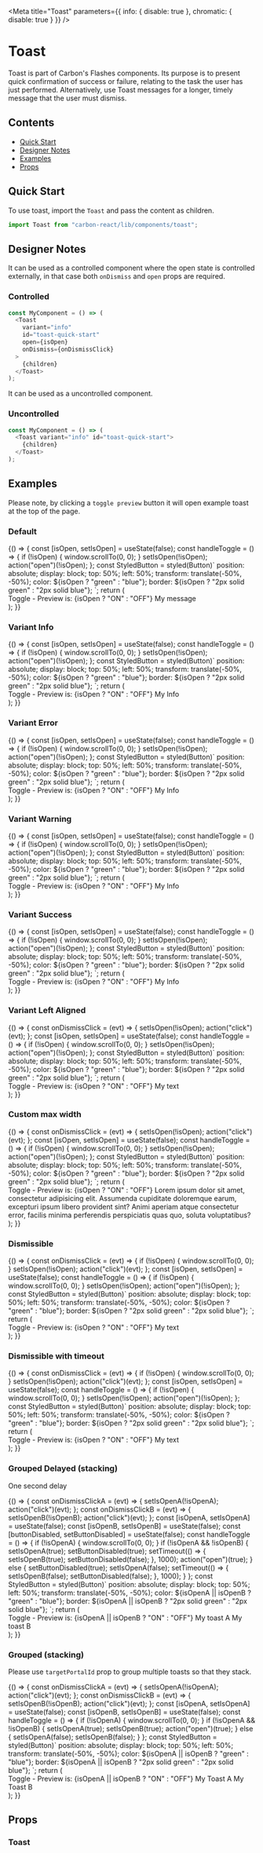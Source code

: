 
<Meta
  title="Toast"
  parameters={{ info: { disable: true }, chromatic: { disable: true } }}
/>

# Toast

Toast is part of Carbon's Flashes components.
Its purpose is to present quick confirmation of success or failure, relating to the task the user has just performed. Alternatively, use Toast messages for a longer, timely message that the user must dismiss.

## Contents

- [Quick Start](#quick-start)
- [Designer Notes](#designer-notes)
- [Examples](#examples)
- [Props](#props)

## Quick Start

To use toast, import the `Toast` and pass the content as children.

```javascript
import Toast from "carbon-react/lib/components/toast";
```

## Designer Notes

It can be used as a controlled component where the open state is controlled externally,
in that case both `onDismiss` and `open` props are required.

### Controlled

```javascript
const MyComponent = () => (
  <Toast
    variant="info"
    id="toast-quick-start"
    open={isOpen}
    onDismiss={onDismissClick}
  >
    {children}
  </Toast>
);
```

It can be used as a uncontrolled component.

### Uncontrolled

```javascript
const MyComponent = () => (
  <Toast variant="info" id="toast-quick-start">
    {children}
  </Toast>
);
```

## Examples

Please note, by clicking a `toggle preview` button it will open example toast at the top of the page.

### Default

<Canvas>
  <Story name="default" parameters={{ info: { disable: true } }}>
    {() => {
      const [isOpen, setIsOpen] = useState(false);
      const handleToggle = () => {
        if (!isOpen) {
          window.scrollTo(0, 0);
        }
        setIsOpen(!isOpen);
        action("open")(!isOpen);
      };
      const StyledButton = styled(Button)`
        position: absolute;
        display: block;
        top: 50%;
        left: 50%;
        transform: translate(-50%, -50%);
        color: ${isOpen ? "green" : "blue"};
        border: ${isOpen ? "2px solid green" : "2px solid blue"};
      `;
      return (
        <div id="wrapper-default">
          <StyledButton id="button-default" key="button" onClick={handleToggle}>
            Toggle - Preview is: {isOpen ? "ON" : "OFF"}
          </StyledButton>
          <Toast id="toast-default" variant="success" open={isOpen}>
            My message
          </Toast>
        </div>
      );
    }}
  </Story>
</Canvas>

### Variant Info

<Canvas>
  <Story name="variant-info" parameters={{ info: { disable: true } }}>
    {() => {
      const [isOpen, setIsOpen] = useState(false);
      const handleToggle = () => {
        if (!isOpen) {
          window.scrollTo(0, 0);
        }
        setIsOpen(!isOpen);
        action("open")(!isOpen);
      };
      const StyledButton = styled(Button)`
        position: absolute;
        display: block;
        top: 50%;
        left: 50%;
        transform: translate(-50%, -50%);
        color: ${isOpen ? "green" : "blue"};
        border: ${isOpen ? "2px solid green" : "2px solid blue"};
      `;
      return (
        <div id="wrapper-variant-info">
          <StyledButton
            id="button-variant-info"
            key="button"
            onClick={handleToggle}
          >
            Toggle - Preview is: {isOpen ? "ON" : "OFF"}
          </StyledButton>
          <Toast variant="info" id="toast-variant-info" open={isOpen}>
            My Info
          </Toast>
        </div>
      );
    }}
  </Story>
</Canvas>

### Variant Error

<Canvas>
  <Story name="variant-error" parameters={{ info: { disable: true } }}>
    {() => {
      const [isOpen, setIsOpen] = useState(false);
      const handleToggle = () => {
        if (!isOpen) {
          window.scrollTo(0, 0);
        }
        setIsOpen(!isOpen);
        action("open")(!isOpen);
      };
      const StyledButton = styled(Button)`
        position: absolute;
        display: block;
        top: 50%;
        left: 50%;
        transform: translate(-50%, -50%);
        color: ${isOpen ? "green" : "blue"};
        border: ${isOpen ? "2px solid green" : "2px solid blue"};
      `;
      return (
        <div id="wrapper-variant-error">
          <StyledButton
            id="button-variant-error"
            key="button"
            onClick={handleToggle}
          >
            Toggle - Preview is: {isOpen ? "ON" : "OFF"}
          </StyledButton>
          <Toast variant="error" id="toast-variant-error" open={isOpen}>
            My Info
          </Toast>
        </div>
      );
    }}
  </Story>
</Canvas>

### Variant Warning

<Canvas>
  <Story name="variant-warning" parameters={{ info: { disable: true } }}>
    {() => {
      const [isOpen, setIsOpen] = useState(false);
      const handleToggle = () => {
        if (!isOpen) {
          window.scrollTo(0, 0);
        }
        setIsOpen(!isOpen);
        action("open")(!isOpen);
      };
      const StyledButton = styled(Button)`
        position: absolute;
        display: block;
        top: 50%;
        left: 50%;
        transform: translate(-50%, -50%);
        color: ${isOpen ? "green" : "blue"};
        border: ${isOpen ? "2px solid green" : "2px solid blue"};
      `;
      return (
        <div id="wrapper-variant-warning">
          <StyledButton
            id="button-variant-warning"
            key="button"
            onClick={handleToggle}
          >
            Toggle - Preview is: {isOpen ? "ON" : "OFF"}
          </StyledButton>
          <Toast variant="warning" id="toast-variant-warning" open={isOpen}>
            My Info
          </Toast>
        </div>
      );
    }}
  </Story>
</Canvas>

### Variant Success

<Canvas>
  <Story name="variant-success" parameters={{ info: { disable: true } }}>
    {() => {
      const [isOpen, setIsOpen] = useState(false);
      const handleToggle = () => {
        if (!isOpen) {
          window.scrollTo(0, 0);
        }
        setIsOpen(!isOpen);
        action("open")(!isOpen);
      };
      const StyledButton = styled(Button)`
        position: absolute;
        display: block;
        top: 50%;
        left: 50%;
        transform: translate(-50%, -50%);
        color: ${isOpen ? "green" : "blue"};
        border: ${isOpen ? "2px solid green" : "2px solid blue"};
      `;
      return (
        <div id="wrapper-variant-success">
          <StyledButton
            id="button-variant-success"
            key="button"
            onClick={handleToggle}
          >
            Toggle - Preview is: {isOpen ? "ON" : "OFF"}
          </StyledButton>
          <Toast variant="success" id="default-toast" open={isOpen}>
            My Info
          </Toast>
        </div>
      );
    }}
  </Story>
</Canvas>

### Variant Left Aligned

<Canvas>
  <Story name="left aligned" parameters={{ info: { disable: true } }}>
    {() => {
      const onDismissClick = (evt) => {
        setIsOpen(!isOpen);
        action("click")(evt);
      };
      const [isOpen, setIsOpen] = useState(false);
      const handleToggle = () => {
        if (!isOpen) {
          window.scrollTo(0, 0);
        }
        setIsOpen(!isOpen);
        action("open")(!isOpen);
      };
      const StyledButton = styled(Button)`
        position: absolute;
        display: block;
        top: 50%;
        left: 50%;
        transform: translate(-50%, -50%);
        color: ${isOpen ? "green" : "blue"};
        border: ${isOpen ? "2px solid green" : "2px solid blue"};
      `;
      return (
        <div id="wrapper-left-aligned">
          <StyledButton
            id="button-left-aligned"
            key="button"
            onClick={handleToggle}
          >
            Toggle - Preview is: {isOpen ? "ON" : "OFF"}
          </StyledButton>
          <Toast
            variant="warning"
            id="toast-left-aligned"
            open={isOpen}
            onDismiss={onDismissClick}
            isCenter={false}
          >
            My text
          </Toast>
        </div>
      );
    }}
  </Story>
</Canvas>

### Custom max width

<Canvas>
  <Story name="custom-max-width" parameters={{ info: { disable: true } }}>
    {() => {
      const onDismissClick = (evt) => {
        setIsOpen(!isOpen);
        action("click")(evt);
      };
      const [isOpen, setIsOpen] = useState(false);
      const handleToggle = () => {
        if (!isOpen) {
          window.scrollTo(0, 0);
        }
        setIsOpen(!isOpen);
        action("open")(!isOpen);
      };
      const StyledButton = styled(Button)`
        position: absolute;
        display: block;
        top: 50%;
        left: 50%;
        transform: translate(-50%, -50%);
        color: ${isOpen ? "green" : "blue"};
        border: ${isOpen ? "2px solid green" : "2px solid blue"};
      `;
      return (
        <div id="wrapper-custom-width">
          <StyledButton
            id="button-custom-width"
            key="button"
            onClick={handleToggle}
          >
            Toggle - Preview is: {isOpen ? "ON" : "OFF"}
          </StyledButton>
          <Toast
            variant="warning"
            id="toast-custom-width"
            open={isOpen}
            onDismiss={onDismissClick}
            isCenter={true}
            maxWidth="550px"
          >
            Lorem ipsum dolor sit amet, consectetur adipisicing elit. Assumenda
            cupiditate doloremque earum, excepturi ipsum libero provident sint?
            Animi aperiam atque consectetur error, facilis minima perferendis
            perspiciatis quas quo, soluta voluptatibus?
          </Toast>
        </div>
      );
    }}
  </Story>
</Canvas>

### Dismissible

<Canvas>
  <Story name="dismissible" parameters={{ info: { disable: true } }}>
    {() => {
      const onDismissClick = (evt) => {
        if (!isOpen) {
          window.scrollTo(0, 0);
        }
        setIsOpen(!isOpen);
        action("click")(evt);
      };
      const [isOpen, setIsOpen] = useState(false);
      const handleToggle = () => {
        if (!isOpen) {
          window.scrollTo(0, 0);
        }
        setIsOpen(!isOpen);
        action("open")(!isOpen);
      };
      const StyledButton = styled(Button)`
        position: absolute;
        display: block;
        top: 50%;
        left: 50%;
        transform: translate(-50%, -50%);
        color: ${isOpen ? "green" : "blue"};
        border: ${isOpen ? "2px solid green" : "2px solid blue"};
      `;
      return (
        <div id="wrapper-dismissible">
          <StyledButton
            id="button-toast-dismissible"
            key="button"
            onClick={handleToggle}
          >
            Toggle - Preview is: {isOpen ? "ON" : "OFF"}
          </StyledButton>
          <Toast
            variant="warning"
            id="toast-dismissible"
            open={isOpen}
            onDismiss={onDismissClick}
            isCenter={true}
          >
            My text
          </Toast>
        </div>
      );
    }}
  </Story>
</Canvas>

### Dismissible with timeout

<Canvas>
  <Story
    name="dismissible-with-timeout"
    parameters={{ info: { disable: true } }}
  >
    {() => {
      const onDismissClick = (evt) => {
        if (!isOpen) {
          window.scrollTo(0, 0);
        }
        setIsOpen(!isOpen);
        action("click")(evt);
      };
      const [isOpen, setIsOpen] = useState(false);
      const handleToggle = () => {
        if (!isOpen) {
          window.scrollTo(0, 0);
        }
        setIsOpen(!isOpen);
        action("open")(!isOpen);
      };
      const StyledButton = styled(Button)`
        position: absolute;
        display: block;
        top: 50%;
        left: 50%;
        transform: translate(-50%, -50%);
        color: ${isOpen ? "green" : "blue"};
        border: ${isOpen ? "2px solid green" : "2px solid blue"};
      `;
      return (
        <div id="wrapper-dismissible">
          <StyledButton
            id="button-toast-dismissible"
            key="button"
            onClick={handleToggle}
          >
            Toggle - Preview is: {isOpen ? "ON" : "OFF"}
          </StyledButton>
          <Toast
            variant="warning"
            id="toast-dismissible"
            open={isOpen}
            onDismiss={onDismissClick}
            isCenter={true}
            timeout={2000}
          >
            My text
          </Toast>
        </div>
      );
    }}
  </Story>
</Canvas>

### Grouped Delayed (stacking)

One second delay

<Canvas>
  <Story name="stacked-delayed" parameters={{ info: { disable: true } }}>
    {() => {
      const onDismissClickA = (evt) => {
        setIsOpenA(!isOpenA);
        action("click")(evt);
      };
      const onDismissClickB = (evt) => {
        setIsOpenB(!isOpenB);
        action("click")(evt);
      };
      const [isOpenA, setIsOpenA] = useState(false);
      const [isOpenB, setIsOpenB] = useState(false);
      const [buttonDisabled, setButtonDisabled] = useState(false);
      const handleToggle = () => {
        if (!isOpenA) {
          window.scrollTo(0, 0);
        }
        if (!isOpenA && !isOpenB) {
          setIsOpenA(true);
          setButtonDisabled(true);
          setTimeout(() => {
            setIsOpenB(true);
            setButtonDisabled(false);
          }, 1000);
          action("open")(true);
        } else {
          setButtonDisabled(true);
          setIsOpenA(false);
          setTimeout(() => {
            setIsOpenB(false);
            setButtonDisabled(false);
          }, 1000);
        }
      };
      const StyledButton = styled(Button)`
        position: absolute;
        display: block;
        top: 50%;
        left: 50%;
        transform: translate(-50%, -50%);
        color: ${isOpenA || isOpenB ? "green" : "blue"};
        border: ${isOpenA || isOpenB ? "2px solid green" : "2px solid blue"};
      `;
      return (
        <div id="wrapper-stacked-delayed">
          <StyledButton
            id="button-stacked-delayed"
            key="button"
            onClick={handleToggle}
            disabled={buttonDisabled}
          >
            Toggle - Preview is: {isOpenA || isOpenB ? "ON" : "OFF"}
          </StyledButton>
          <Toast
            id="toast-stacked-delayed-a"
            variant="warning"
            open={isOpenA}
            onDismiss={onDismissClickA}
            isCenter={true}
            targetPortalId="stacked-delay"
          >
            My toast A
          </Toast>
          <Toast
            id="toast-stacked-delayed-b"
            variant="error"
            open={isOpenB}
            onDismiss={onDismissClickB}
            isCenter={true}
            targetPortalId="stacked-delay"
          >
            My toast B
          </Toast>
        </div>
      );
    }}
  </Story>
</Canvas>

### Grouped (stacking)

Please use `targetPortalId` prop to group multiple toasts so that they stack.

<Canvas>
  <Story name="stacked" parameters={{ info: { disable: true } }}>
    {() => {
      const onDismissClickA = (evt) => {
        setIsOpenA(!isOpenA);
        action("click")(evt);
      };
      const onDismissClickB = (evt) => {
        setIsOpenB(!isOpenB);
        action("click")(evt);
      };
      const [isOpenA, setIsOpenA] = useState(false);
      const [isOpenB, setIsOpenB] = useState(false);
      const handleToggle = () => {
        if (!isOpenA) {
          window.scrollTo(0, 0);
        }
        if (!isOpenA && !isOpenB) {
          setIsOpenA(true);
          setIsOpenB(true);
          action("open")(true);
        } else {
          setIsOpenA(false);
          setIsOpenB(false);
        }
      };
      const StyledButton = styled(Button)`
        position: absolute;
        display: block;
        top: 50%;
        left: 50%;
        transform: translate(-50%, -50%);
        color: ${isOpenA || isOpenB ? "green" : "blue"};
        border: ${isOpenA || isOpenB ? "2px solid green" : "2px solid blue"};
      `;
      return (
        <div id="wrapper-stacked">
          <StyledButton id="button-stacked" key="button" onClick={handleToggle}>
            Toggle - Preview is: {isOpenA || isOpenB ? "ON" : "OFF"}
          </StyledButton>
          <Toast
            id="toast-stacked-a"
            variant="success"
            open={isOpenA}
            onDismiss={onDismissClickA}
            isCenter={true}
            targetPortalId="stacked"
          >
            My Toast A
          </Toast>
          <Toast
            id="toast-stacked-b"
            variant="warning"
            open={isOpenB}
            onDismiss={onDismissClickB}
            isCenter={true}
            targetPortalId="stacked"
          >
            My Toast B
          </Toast>
        </div>
      );
    }}
  </Story>
</Canvas>

## Props

### Toast

<ArgsTable of={Toast} />
